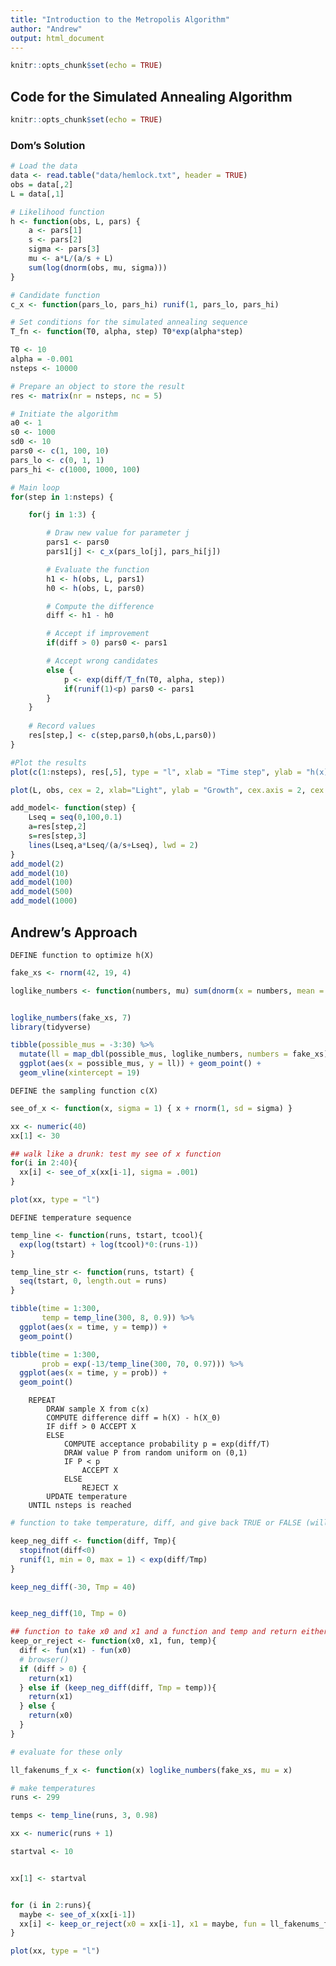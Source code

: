 ```yaml
---
title: "Introduction to the Metropolis Algorithm"
author: "Andrew"
output: html_document
---
```


```r
knitr::opts_chunk$set(echo = TRUE)
```

## Code for the Simulated Annealing Algorithm

```r
knitr::opts_chunk$set(echo = TRUE)
```

### Dom's Solution

```r
# Load the data 
data <- read.table("data/hemlock.txt", header = TRUE)
obs = data[,2]
L = data[,1]

# Likelihood function
h <- function(obs, L, pars) {
    a <- pars[1]
    s <- pars[2]
    sigma <- pars[3]
    mu <- a*L/(a/s + L)
    sum(log(dnorm(obs, mu, sigma)))
}

# Candidate function
c_x <- function(pars_lo, pars_hi) runif(1, pars_lo, pars_hi)

# Set conditions for the simulated annealing sequence
T_fn <- function(T0, alpha, step) T0*exp(alpha*step)

T0 <- 10
alpha = -0.001
nsteps <- 10000

# Prepare an object to store the result
res <- matrix(nr = nsteps, nc = 5)

# Initiate the algorithm
a0 <- 1
s0 <- 1000
sd0 <- 10
pars0 <- c(1, 100, 10)
pars_lo <- c(0, 1, 1)
pars_hi <- c(1000, 1000, 100)

# Main loop
for(step in 1:nsteps) {

    for(j in 1:3) {

        # Draw new value for parameter j
        pars1 <- pars0
        pars1[j] <- c_x(pars_lo[j], pars_hi[j])

        # Evaluate the function
        h1 <- h(obs, L, pars1)
        h0 <- h(obs, L, pars0)

        # Compute the difference
        diff <- h1 - h0

        # Accept if improvement
        if(diff > 0) pars0 <- pars1

        # Accept wrong candidates 
        else {	
            p <- exp(diff/T_fn(T0, alpha, step))
            if(runif(1)<p) pars0 <- pars1
        }
    }
    
    # Record values
    res[step,] <- c(step,pars0,h(obs,L,pars0)) 
}

#Plot the results
plot(c(1:nsteps), res[,5], type = "l", xlab = "Time step", ylab = "h(x)",cex = 2, log = "x")

plot(L, obs, cex = 2, xlab="Light", ylab = "Growth", cex.axis = 2, cex.lab = 2)

add_model<- function(step) {
    Lseq = seq(0,100,0.1)
    a=res[step,2]
    s=res[step,3]
    lines(Lseq,a*Lseq/(a/s+Lseq), lwd = 2)
}
add_model(2)
add_model(10)
add_model(100)
add_model(500)
add_model(1000)
```


## Andrew's Approach



`DEFINE function to optimize h(X)`

```r

fake_xs <- rnorm(42, 19, 4)

loglike_numbers <- function(numbers, mu) sum(dnorm(x = numbers, mean = mu, sd = 4, log = TRUE))


loglike_numbers(fake_xs, 7)
library(tidyverse)

tibble(possible_mus = -3:30) %>% 
  mutate(ll = map_dbl(possible_mus, loglike_numbers, numbers = fake_xs)) %>% 
  ggplot(aes(x = possible_mus, y = ll)) + geom_point() + 
  geom_vline(xintercept = 19)

```


`DEFINE the sampling function c(X)`

```r

see_of_x <- function(x, sigma = 1) { x + rnorm(1, sd = sigma) }

xx <- numeric(40)
xx[1] <- 30

## walk like a drunk: test my see of x function
for(i in 2:40){
  xx[i] <- see_of_x(xx[i-1], sigma = .001)
}

plot(xx, type = "l")
```



 `DEFINE temperature sequence`

```r


temp_line <- function(runs, tstart, tcool){
  exp(log(tstart) + log(tcool)*0:(runs-1))
}

temp_line_str <- function(runs, tstart) {
  seq(tstart, 0, length.out = runs)
}

tibble(time = 1:300,
       temp = temp_line(300, 8, 0.9)) %>% 
  ggplot(aes(x = time, y = temp)) + 
  geom_point()

tibble(time = 1:300,
       prob = exp(-13/temp_line(300, 70, 0.97))) %>% 
  ggplot(aes(x = time, y = prob)) + 
  geom_point()

```




```
    REPEAT
        DRAW sample X from c(x)
        COMPUTE difference diff = h(X) - h(X_0)
        IF diff > 0 ACCEPT X
        ELSE 
            COMPUTE acceptance probability p = exp(diff/T)
            DRAW value P from random uniform on (0,1)
            IF P < p
                ACCEPT X
            ELSE
                REJECT X
        UPDATE temperature
    UNTIL nsteps is reached
```


```r
# function to take temperature, diff, and give back TRUE or FALSE (will a negative be kept)

keep_neg_diff <- function(diff, Tmp){
  stopifnot(diff<0)
  runif(1, min = 0, max = 1) < exp(diff/Tmp)
}

keep_neg_diff(-30, Tmp = 40)


keep_neg_diff(10, Tmp = 0)

```


```r

## function to take x0 and x1 and a function and temp and return either x0 (reject) or x1 ( accept)
keep_or_reject <- function(x0, x1, fun, temp){
  diff <- fun(x1) - fun(x0)
  # browser()
  if (diff > 0) {
    return(x1)
  } else if (keep_neg_diff(diff, Tmp = temp)){
    return(x1)
  } else {
    return(x0)
  }
}

```


```r
# evaluate for these only

ll_fakenums_f_x <- function(x) loglike_numbers(fake_xs, mu = x)

# make temperatures
runs <- 299

temps <- temp_line(runs, 3, 0.98)

xx <- numeric(runs + 1)

startval <- 10


xx[1] <- startval


for (i in 2:runs){
  maybe <- see_of_x(xx[i-1])
  xx[i] <- keep_or_reject(x0 = xx[i-1], x1 = maybe, fun = ll_fakenums_f_x, temp = temps[i-1])
}

plot(xx, type = "l")
```

